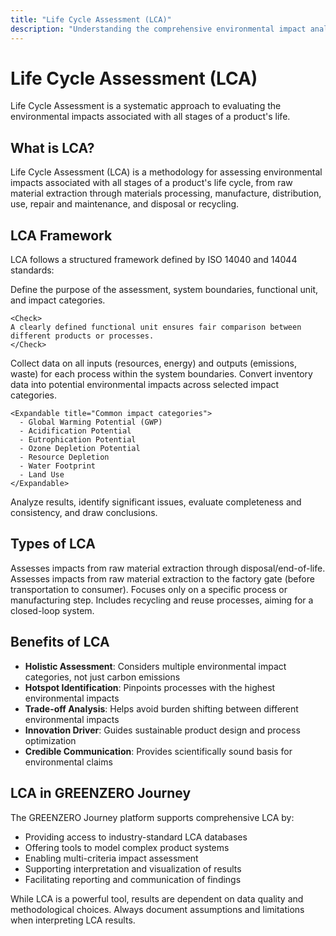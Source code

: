 ```yaml
---
title: "Life Cycle Assessment (LCA)"
description: "Understanding the comprehensive environmental impact analysis methodology"
---
```


# Life Cycle Assessment (LCA)

Life Cycle Assessment is a systematic approach to evaluating the environmental impacts associated with all stages of a product's life.

## What is LCA?

<Info>
Life Cycle Assessment (LCA) is a methodology for assessing environmental impacts associated with all stages of a product's life cycle, from raw material extraction through materials processing, manufacture, distribution, use, repair and maintenance, and disposal or recycling.
</Info>

## LCA Framework

LCA follows a structured framework defined by ISO 14040 and 14044 standards:

<Steps>
  <Step title="Goal and Scope Definition">
    Define the purpose of the assessment, system boundaries, functional unit, and impact categories.
    
    <Check>
    A clearly defined functional unit ensures fair comparison between different products or processes.
    </Check>
  </Step>
  
  <Step title="Life Cycle Inventory (LCI)">
    Collect data on all inputs (resources, energy) and outputs (emissions, waste) for each process within the system boundaries.
  </Step>
  
  <Step title="Life Cycle Impact Assessment (LCIA)">
    Convert inventory data into potential environmental impacts across selected impact categories.
    
    <Expandable title="Common impact categories">
      - Global Warming Potential (GWP)
      - Acidification Potential
      - Eutrophication Potential
      - Ozone Depletion Potential
      - Resource Depletion
      - Water Footprint
      - Land Use
    </Expandable>
  </Step>
  
  <Step title="Interpretation">
    Analyze results, identify significant issues, evaluate completeness and consistency, and draw conclusions.
  </Step>
</Steps>

## Types of LCA

<Tabs>
  <Tab title="Cradle-to-Grave">
    Assesses impacts from raw material extraction through disposal/end-of-life.
  </Tab>
  
  <Tab title="Cradle-to-Gate">
    Assesses impacts from raw material extraction to the factory gate (before transportation to consumer).
  </Tab>
  
  <Tab title="Gate-to-Gate">
    Focuses only on a specific process or manufacturing step.
  </Tab>
  
  <Tab title="Cradle-to-Cradle">
    Includes recycling and reuse processes, aiming for a closed-loop system.
  </Tab>
</Tabs>

## Benefits of LCA

- **Holistic Assessment**: Considers multiple environmental impact categories, not just carbon emissions
- **Hotspot Identification**: Pinpoints processes with the highest environmental impacts
- **Trade-off Analysis**: Helps avoid burden shifting between different environmental impacts
- **Innovation Driver**: Guides sustainable product design and process optimization
- **Credible Communication**: Provides scientifically sound basis for environmental claims

## LCA in GREENZERO Journey

The GREENZERO Journey platform supports comprehensive LCA by:

- Providing access to industry-standard LCA databases
- Offering tools to model complex product systems
- Enabling multi-criteria impact assessment
- Supporting interpretation and visualization of results
- Facilitating reporting and communication of findings

<Warning>
While LCA is a powerful tool, results are dependent on data quality and methodological choices. Always document assumptions and limitations when interpreting LCA results.
</Warning>

